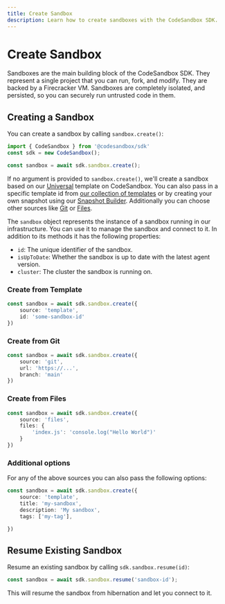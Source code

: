 ```yaml
---
title: Create Sandbox
description: Learn how to create sandboxes with the CodeSandbox SDK.
---
```



# Create Sandbox

Sandboxes are the main building block of the CodeSandbox SDK. They represent a single project that you can run, fork, and modify. They are backed by a Firecracker VM. Sandboxes are completely isolated, and persisted, so you can securely run untrusted code in them.

## Creating a Sandbox

You can create a sandbox by calling `sandbox.create()`:

```ts
import { CodeSandbox } from '@codesandbox/sdk'
const sdk = new CodeSandbox();

const sandbox = await sdk.sandbox.create();
```

If no argument is provided to `sandbox.create()`, we'll create a sandbox based on our [Universal](https://codesandbox.io/p/devbox/universal-pcz35m) template on CodeSandbox. You can also pass in a specific template id from [our collection of templates](/sdk/snapshot-library) or by creating your own snapshot using our [Snapshot Builder](/sdk/snapshot-builder). Additionally you can choose other sources like [Git](/sdk/sandbox#git) or [Files](/sdk/sandbox#files).

The `sandbox` object represents the instance of a sandbox running in our infrastructure. You can use it to manage the sandbox and connect to it. In addition to its methods it has the following properties:

- `id`: The unique identifier of the sandbox.
- `isUpToDate`: Whether the sandbox is up to date with the latest agent version.
- `cluster`: The cluster the sandbox is running on.

### Create from Template

```ts
const sandbox = await sdk.sandbox.create({
    source: 'template',
    id: 'some-sandbox-id'
})
```

### Create from Git

```ts
const sandbox = await sdk.sandbox.create({
    source: 'git',
    url: 'https://...',
    branch: 'main'
})
```

### Create from Files

```ts
const sandbox = await sdk.sandbox.create({
    source: 'files',
    files: {
        'index.js': 'console.log("Hello World")'
    }
})
```

### Additional options

For any of the above sources you can also pass the following options:

```ts
const sandbox = await sdk.sandbox.create({
    source: 'template',
    title: 'my-sandbox',
    description: 'My sandbox',
    tags: ['my-tag'],

})
```

## Resume Existing Sandbox

Resume an existing sandbox by calling `sdk.sandbox.resume(id)`:

```ts
const sandbox = await sdk.sandbox.resume('sandbox-id');
```

This will resume the sandbox from hibernation and let you connect to it.
